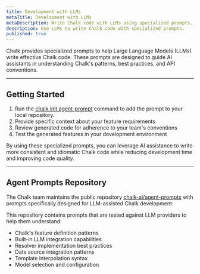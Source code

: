 ```yaml
---
title: Development with LLMs
metaTitle: Development with LLMs
metaDescription: Write Chalk code with LLMs using specialized prompts. Leverage AI assistance to build features, resolvers, and integrations more efficiently.
description: Use LLMs to write Chalk code with specialized prompts.
published: true
---
```


Chalk provides specialized prompts to help Large Language Models (LLMs) write effective Chalk code.
These prompts are designed to guide AI assistants in understanding Chalk's patterns, best practices,
and API conventions.

---

## Getting Started

1. Run the [chalk init agent-prompt](/cli/init_agent-prompt) command to add the prompt to your local repository.
2. Provide specific context about your feature requirements
3. Review generated code for adherence to your team's conventions
4. Test the generated features in your development environment

By using these specialized prompts, you can leverage AI assistance to write more consistent
and idiomatic Chalk code while reducing development time and improving code quality.

---

## Agent Prompts Repository

The Chalk team maintains the public repository [chalk-ai/agent-prompts](https://github.com/chalk-ai/agent-prompts)
with prompts specifically designed for LLM-assisted Chalk development:

This repository contains prompts that are tested against LLM providers to help them understand:

- Chalk's feature definition patterns
- Built-in LLM integration capabilities
- Resolver implementation best practices
- Data source integration patterns
- Template interpolation syntax
- Model selection and configuration